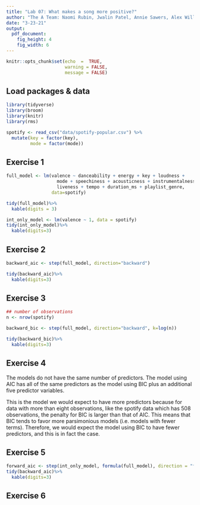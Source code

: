 ```yaml
---
title: "Lab 07: What makes a song more positive?"
author: "The A Team: Naomi Rubin, Jwalin Patel, Annie Sawers, Alex Williams, JM Stroh"
date: "3-23-21"
output: 
  pdf_document: 
    fig_height: 4
    fig_width: 6
---
```


```r
knitr::opts_chunk$set(echo  =  TRUE,
                      warning = FALSE, 
                      message = FALSE)
```

## Load packages & data

```r
library(tidyverse)
library(broom)
library(knitr)
library(rms)
```

```r
spotify <- read_csv("data/spotify-popular.csv") %>%
  mutate(key = factor(key), 
         mode = factor(mode))
```

## Exercise 1

```r
full_model <- lm(valence ~ danceability + energy + key + loudness +
                   mode + speechiness + acousticness + instrumentalness +
                   liveness + tempo + duration_ms + playlist_genre,
                 data=spotify)

tidy(full_model)%>%
  kable(digits = 3)
```

```r
int_only_model <- lm(valence ~ 1, data = spotify)
tidy(int_only_model)%>%
  kable(digits=3)
```


## Exercise 2

```r
backward_aic <- step(full_model, direction="backward")
```

```r
tidy(backward_aic)%>%
  kable(digits=3)
```

## Exercise 3

```r
## number of observations
n <- nrow(spotify)
```


```r
backward_bic <- step(full_model, direction="backward", k=log(n))
```

```r
tidy(backward_bic)%>%
  kable(digits=3)
```

## Exercise 4

The models do not have the same number of predictors. The model using AIC has 
all of the same predictors as the model using BIC plus an additional five 
predictor variables.

This is the model we would expect to have more predictors because for data with 
more than eight observations, like the spotify data which has 508 observations,
the penalty for BIC is larger than that of AIC. This means that BIC tends to 
favor more parsimonious models (i.e. models with fewer terms). Therefore, we 
would expect the model using BIC to have fewer predictors, and this is in fact 
the case.

## Exercise 5

```r
forward_aic <- step(int_only_model, formula(full_model), direction = "forward")
tidy(backward_aic)%>%
  kable(digits=3)
```

## Exercise 6


